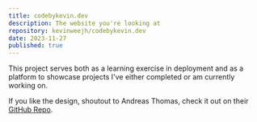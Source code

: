 ```yaml
---
title: codebykevin.dev
description: The website you're looking at
repository: kevinweejh/codebykevin.dev
date: 2023-11-27
published: true
---
```



This project serves both as a learning exercise in deployment and as a platform to showcase projects I've either completed or am currently working on. 

If you like the design, shoutout to Andreas Thomas, check it out on their [GitHub Repo](https://github.com/chronark/chronark.com).


